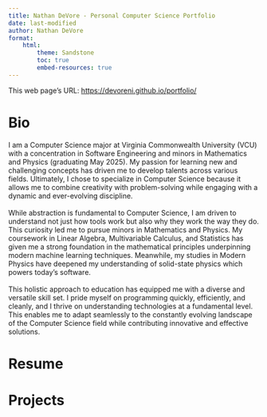 ```yaml
---
title: Nathan DeVore - Personal Computer Science Portfolio
date: last-modified
author: Nathan DeVore
format:
    html:
        theme: Sandstone
        toc: true
        embed-resources: true
---
```

This web page's URL: <https://devoreni.github.io/portfolio/>


# Bio
I am a Computer Science major at Virginia Commonwealth University (VCU) with a concentration in Software Engineering and minors in Mathematics and Physics (graduating May 2025). My passion for learning new and challenging concepts has driven me to develop talents across various fields. Ultimately, I chose to specialize in Computer Science because it allows me to combine creativity with problem-solving while engaging with a dynamic and ever-evolving discipline.<br><br>
While abstraction is fundamental to Computer Science, I am driven to understand not just how tools work but also why they work the way they do. This curiosity led me to pursue minors in Mathematics and Physics. My coursework in Linear Algebra, Multivariable Calculus, and Statistics has given me a strong foundation in the mathematical principles underpinning modern machine learning techniques. Meanwhile, my studies in Modern Physics have deepened my understanding of solid-state physics which powers today’s software.<br><br>
This holistic approach to education has equipped me with a diverse and versatile skill set. I pride myself on programming quickly, efficiently, and cleanly, and I thrive on understanding technologies at a fundamental level. This enables me to adapt seamlessly to the constantly evolving landscape of the Computer Science field while contributing innovative and effective solutions.<br>

# Resume


# Projects